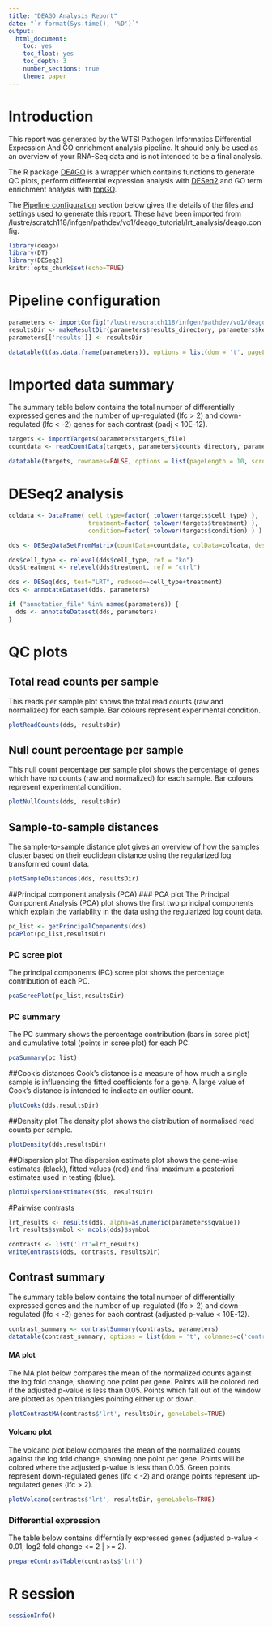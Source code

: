 ```yaml
---
title: "DEAGO Analysis Report"
date: "`r format(Sys.time(), '%D')`"
output:
  html_document:
    toc: yes
    toc_float: yes
    toc_depth: 3  
    number_sections: true
    theme: paper
---
```


<style>
table {
  white-space: nowrap;
}
</style>

# Introduction

This report was generated by the WTSI Pathogen Informatics Differential Expression And GO enrichment analysis pipeline. It should only be used as an overview of your RNA-Seq data and is not intended to be a final analysis.

The R package [DEAGO](https://github.com/vaofford/deago) is a wrapper which contains functions to generate QC plots, perform differential expression analysis with [DESeq2](http://bioconductor.org/packages/release/bioc/html/DESeq2.html) and GO term enrichment analysis with [topGO](http://bioconductor.org/packages/release/bioc/html/topGO.html).

The [Pipeline configuration](#Pipeline configuration) section below gives the details of the files and settings used to generate this report.  These have been imported from /lustre/scratch118/infgen/pathdev/vo1/deago_tutorial/lrt_analysis/deago.config.

```r
library(deago)
library(DT)
library(DESeq2)
knitr::opts_chunk$set(echo=TRUE)
```

# Pipeline configuration 
```r
parameters <- importConfig("/lustre/scratch118/infgen/pathdev/vo1/deago_tutorial/lrt_analysis/deago.config")
resultsDir <- makeResultDir(parameters$results_directory, parameters$keep_images)
parameters[['results']] <- resultsDir
```

```r
datatable(t(as.data.frame(parameters)), options = list(dom = 't', pageLength = 20), colnames=c('parameter', 'value'))
```

# Imported data summary

The summary table below contains the total number of differentially expressed genes and the number of up-regulated (lfc > 2) and down-regulated (lfc < -2) genes for each contrast (padj < 10E-12).

```r
targets <- importTargets(parameters$targets_file)
countdata <- readCountData(targets, parameters$counts_directory, parameters$gene_ids, data_column=7, skip=1, sep='\t')
```

```r
datatable(targets, rownames=FALSE, options = list(pageLength = 10, scrollX = TRUE, scrollCollapse = TRUE, columnDefs = list(list(className = 'dt-center', targets = 0:ncol(targets)-1))))
```


# DESeq2 analysis
```r
coldata <- DataFrame( cell_type=factor( tolower(targets$cell_type) ),
                      treatment=factor( tolower(targets$treatment) ),
                      condition=factor( tolower(targets$condition) ) )

dds <- DESeqDataSetFromMatrix(countData=countdata, colData=coldata, design=~cell_type+treatment+cell_type:treatment)

dds$cell_type <- relevel(dds$cell_type, ref = "ko")
dds$treatment <- relevel(dds$treatment, ref = "ctrl")

dds <- DESeq(dds, test="LRT", reduced=~cell_type+treatment)
dds <- annotateDataset(dds, parameters)
```

```r
if ("annotation_file" %in% names(parameters)) {
  dds <- annotateDataset(dds, parameters)
}
```

# QC plots
## Total read counts per sample
This reads per sample plot shows the total read counts (raw and normalized) for each sample. Bar colours represent experimental condition.
```r
plotReadCounts(dds, resultsDir)
```

## Null count percentage per sample
This null count percentage per sample plot shows the percentage of genes which have no counts (raw and normalized) for each sample. Bar colours represent experimental condition.
```r
plotNullCounts(dds, resultsDir)
```

## Sample-to-sample distances
The sample-to-sample distance plot gives an overview of how the samples cluster based on their euclidean distance using the regularized log transformed count data.
```r
plotSampleDistances(dds, resultsDir)
```

##Principal component analysis (PCA)
### PCA plot
The Principal Component Analysis (PCA) plot shows the first two principal components which explain the variability in the data using the regularized log count data.  
```r
pc_list <- getPrincipalComponents(dds)
pcaPlot(pc_list,resultsDir)
```

### PC scree plot
The principal components (PC) scree plot shows the percentage contribution of each PC. 
```r
pcaScreePlot(pc_list,resultsDir)
```

### PC summary
The PC summary shows the percentage contribution (bars in scree plot) and cumulative total (points in scree plot) for each PC.
```r
pcaSummary(pc_list)
```

##Cook's distances
Cook's distance is a measure of how much a single sample is influencing the fitted coefficients for a gene. A large value of Cook's distance is intended to indicate an outlier count. 
```r
plotCooks(dds,resultsDir)
```

##Density plot
The density plot shows the distribution of normalised read counts per sample.
```r
plotDensity(dds,resultsDir)
```

##Dispersion plot
The dispersion estimate plot shows the gene-wise estimates (black), fitted values (red) and final maximum a posteriori estimates used in testing (blue).
```r
plotDispersionEstimates(dds, resultsDir)
```

#Pairwise contrasts

```r
lrt_results <- results(dds, alpha=as.numeric(parameters$qvalue))
lrt_results$symbol <- mcols(dds)$symbol

contrasts <- list('lrt'=lrt_results)
writeContrasts(dds, contrasts, resultsDir)
```

## Contrast summary

The summary table below contains the total number of differentially expressed genes and the number of up-regulated (lfc > 2) and down-regulated (lfc < -2) genes for each contrast (adjusted p-value < 10E-12).

```r
contrast_summary <- contrastSummary(contrasts, parameters)
datatable(contrast_summary, options = list(dom = 't', colnames=c('contrast', 'up-regulated','down-regulated','total'), columnDefs = list(list(className = 'dt-center', targets = 1:ncol(contrast_summary)))))
```

#### MA plot
The MA plot below compares the mean of the normalized counts against the log fold change, showing one point per gene.  Points will be colored red if the adjusted p-value is less than 0.05. Points which fall out of the window are plotted as open triangles pointing either up or down.
```r
plotContrastMA(contrasts$'lrt', resultsDir, geneLabels=TRUE)
```

#### Volcano plot
The volcano plot below compares the mean of the normalized counts against the log fold change, showing one point per gene.  Points will be colored where the adjusted p-value is less than 0.05. Green points represent down-regulated genes (lfc < -2) and orange points represent up-regulated genes (lfc > 2).
```r
plotVolcano(contrasts$'lrt', resultsDir, geneLabels=TRUE)
```

### Differential expression
The table below contains differntially expressed genes (adjusted p-value < 0.01, log2 fold change <= 2 | >= 2).
```r
prepareContrastTable(contrasts$'lrt')
```

# R session
```r
sessionInfo()
```
